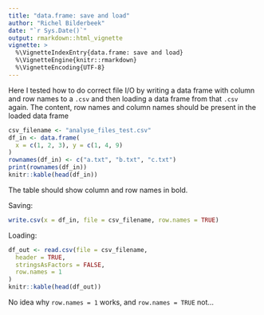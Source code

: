 ```yaml
---
title: "data.frame: save and load"
author: "Richel Bilderbeek"
date: "`r Sys.Date()`"
output: rmarkdown::html_vignette
vignette: >
  %\VignetteIndexEntry{data.frame: save and load}
  %\VignetteEngine{knitr::rmarkdown}
  %\VignetteEncoding{UTF-8}
---
```


Here I tested how to do correct file I/O by writing a data frame
with column and row names to a `.csv`
and then loading a data frame from that `.csv` again.
The content, row names and column names should be present in the loaded
data frame

```r
csv_filename <- "analyse_files_test.csv"
df_in <- data.frame(
  x = c(1, 2, 3), y = c(1, 4, 9)
)
rownames(df_in) <- c("a.txt", "b.txt", "c.txt")
print(rownames(df_in))
knitr::kable(head(df_in))
```

The table should show column and row names in bold.

Saving:

```r
write.csv(x = df_in, file = csv_filename, row.names = TRUE)
```

Loading:

```r

df_out <- read.csv(file = csv_filename,
  header = TRUE,
  stringsAsFactors = FALSE,
  row.names = 1
)
knitr::kable(head(df_out))
```

No idea why `row.names = 1` works, and `row.names = TRUE` not...
